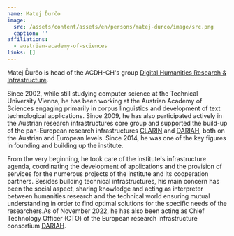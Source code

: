 ```yaml
---
name: Matej Ďurčo
image:
  src: /assets/content/assets/en/persons/matej-durco/image/src.png
  caption: ''
affiliations:
  - austrian-academy-of-sciences
links: []
---
```

Matej Ďurčo is head of the ACDH-CH's group [Digital Humanities Research & Infrastructure](https://www.oeaw.ac.at/acdh/research-units/dh-research-infrastructure).

Since 2002, while still studying computer science at the Technical University Vienna, he has been working at the Austrian Academy of Sciences engaging primarily in corpus linguistics and development of text technological applications. Since 2009, he has also participated actively in the Austrian research infrastructures core group and supported the build-up of the pan-European research infrastructures [CLARIN](https://www.oeaw.ac.at/acdh/projects/clarin) and [DARIAH](https://www.oeaw.ac.at/acdh/projects/dariah-eu), both on the Austrian and European levels. Since 2014, he was one of the key figures in founding and building up the institute.

From the very beginning, he took care of the institute's infrastructure agenda, coordinating the development of applications and the provision of services for the numerous projects of the institute and its cooperation partners. Besides building technical infrastructures, his main concern has been the social aspect, sharing knowledge and acting as interpreter between humanities research and the technical world ensuring mutual understanding in order to find optimal solutions for the specific needs of the researchers.As of November 2022, he has also been acting as Chief Technology Officer (CTO) of the European research infrastructure consortium [DARIAH](https://www.oeaw.ac.at/acdh/projects/dariah-eu).
